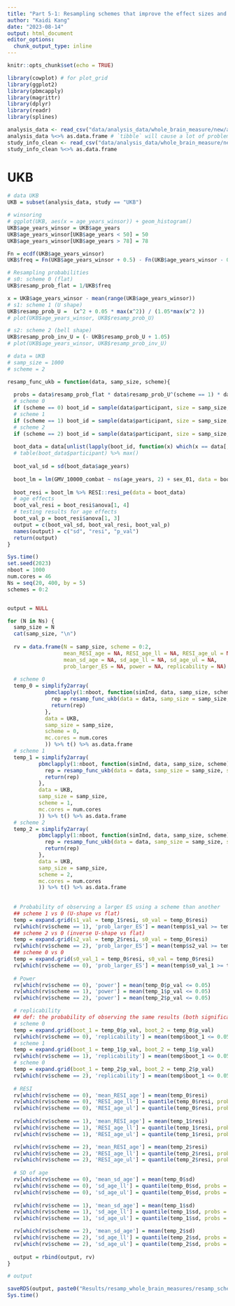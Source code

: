 ```yaml
---
title: "Part 5-1: Resampling schemes that improve the effect sizes and power on global braim measures in UKB"
author: "Kaidi Kang"
date: "2023-08-14"
output: html_document
editor_options: 
  chunk_output_type: inline
---
```


```r
knitr::opts_chunk$set(echo = TRUE)
```

```r
library(cowplot) # for plot_grid
library(ggplot2)
library(pbmcapply)
library(magrittr)
library(dplyr)
library(readr)
library(splines)

```


```r
analysis_data <- read_csv("data/analysis_data/whole_brain_measure/new/analysis_data_whole_brain_combat.csv") 
analysis_data %<>% as.data.frame # `tibble` will cause a lot of problems with current RESI package
study_info_clean <- read_csv("data/analysis_data/whole_brain_measure/new/study_info_whole_brain.csv")
study_info_clean %<>% as.data.frame
```


# UKB

```r
# data UKB
UKB = subset(analysis_data, study == "UKB")

# winsoring
# ggplot(UKB, aes(x = age_years_winsor)) + geom_histogram()
UKB$age_years_winsor = UKB$age_years
UKB$age_years_winsor[UKB$age_years < 50] = 50
UKB$age_years_winsor[UKB$age_years > 78] = 78

Fn = ecdf(UKB$age_years_winsor)
UKB$freq = Fn(UKB$age_years_winsor + 0.5) - Fn(UKB$age_years_winsor - 0.5)

# Resampling probabilities
# s0: scheme 0 (flat)
UKB$resamp_prob_flat = 1/UKB$freq

x = UKB$age_years_winsor - mean(range(UKB$age_years_winsor))
# s1: scheme 1 (U shape)
UKB$resamp_prob_U =  (x^2 + 0.05 * max(x^2)) / (1.05*max(x^2 ))
# plot(UKB$age_years_winsor, UKB$resamp_prob_U)

# s2: scheme 2 (bell shape)
UKB$resamp_prob_inv_U = (- UKB$resamp_prob_U + 1.05)
# plot(UKB$age_years_winsor, UKB$resamp_prob_inv_U)

# data = UKB
# samp_size = 1000
# scheme = 2

resamp_func_ukb = function(data, samp_size, scheme){
  
  probs = data$resamp_prob_flat * data$resamp_prob_U^(scheme == 1) * data$resamp_prob_inv_U^(scheme == 2)
  # scheme 0
  if (scheme == 0) boot_id = sample(data$participant, size = samp_size, replace = TRUE, prob = probs)
  # scheme 1
  if (scheme == 1) boot_id = sample(data$participant, size = samp_size, replace = TRUE, prob = probs)
  # scheme 2
  if (scheme == 2) boot_id = sample(data$participant, size = samp_size, replace = TRUE, prob = probs)
  
  boot_data = data[unlist(lapply(boot_id, function(x) which(x == data[, "participant"]))), ]
  # table(boot_data$participant) %>% max()
  
  boot_val_sd = sd(boot_data$age_years)
  
  boot_lm = lm(GMV_10000_combat ~ ns(age_years, 2) + sex_01, data = boot_data)
  
  boot_resi = boot_lm %>% RESI::resi_pe(data = boot_data)
  # age effects
  boot_val_resi = boot_resi$anova[1, 4]
  # testing results for age effects
  boot_val_p = boot_resi$anova[1, 3]
  output = c(boot_val_sd, boot_val_resi, boot_val_p)
  names(output) = c("sd", "resi", "p_val")
  return(output)
}

```


```r
Sys.time()
set.seed(2023)
nboot = 1000
num.cores = 46
Ns = seq(20, 400, by = 5)
schemes = 0:2


output = NULL

for (N in Ns) {
  samp_size = N
  cat(samp_size, "\n")
  
  rv = data.frame(N = samp_size, scheme = 0:2, 
                  mean_RESI_age = NA, RESI_age_ll = NA, RESI_age_ul = NA, 
                  mean_sd_age = NA, sd_age_ll = NA, sd_age_ul = NA,
                  prob_larger_ES = NA, power = NA, replicability = NA)
  
  # scheme 0
  temp_0 = simplify2array(
            pbmclapply(1:nboot, function(simInd, data, samp_size, scheme){
              rep = resamp_func_ukb(data = data, samp_size = samp_size, scheme = scheme)
              return(rep)
            },
            data = UKB,
            samp_size = samp_size,
            scheme = 0,
            mc.cores = num.cores
            )) %>% t() %>% as.data.frame
  # scheme 1
  temp_1 = simplify2array(
          pbmclapply(1:nboot, function(simInd, data, samp_size, scheme){
            rep = resamp_func_ukb(data = data, samp_size = samp_size, scheme = scheme)
            return(rep)
          },
          data = UKB,
          samp_size = samp_size,
          scheme = 1,
          mc.cores = num.cores
          )) %>% t() %>% as.data.frame
  # scheme 2
  temp_2 = simplify2array(
          pbmclapply(1:nboot, function(simInd, data, samp_size, scheme){
            rep = resamp_func_ukb(data = data, samp_size = samp_size, scheme = scheme)
            return(rep)
          },
          data = UKB,
          samp_size = samp_size,
          scheme = 2,
          mc.cores = num.cores
          )) %>% t() %>% as.data.frame
  
  
  # Probability of observing a larger ES using a scheme than another
  ## scheme 1 vs 0 (U-shape vs flat)
  temp = expand.grid(s1_val = temp_1$resi, s0_val = temp_0$resi)
  rv[which(rv$scheme == 1), 'prob_larger_ES'] = mean(temp$s1_val >= temp$s0_val)
  ## scheme 2 vs 0 (inverse U-shape vs flat)
  temp = expand.grid(s2_val = temp_2$resi, s0_val = temp_0$resi)
  rv[which(rv$scheme == 2), 'prob_larger_ES'] = mean(temp$s2_val >= temp$s0_val)
  ## scheme 0 vs 0
  temp = expand.grid(s0_val_1 = temp_0$resi, s0_val = temp_0$resi)
  rv[which(rv$scheme == 0), 'prob_larger_ES'] = mean(temp$s0_val_1 >= temp$s0_val)
  
  # Power
  rv[which(rv$scheme == 0), 'power'] = mean(temp_0$p_val <= 0.05)
  rv[which(rv$scheme == 1), 'power'] = mean(temp_1$p_val <= 0.05)
  rv[which(rv$scheme == 2), 'power'] = mean(temp_2$p_val <= 0.05)

  # replicability
  ## def: the probability of observing the same results (both significant) from two random bootstraps
  # scheme 0 
  temp = expand.grid(boot_1 = temp_0$p_val, boot_2 = temp_0$p_val)
  rv[which(rv$scheme == 0), 'replicability'] = mean(temp$boot_1 <= 0.05 & temp$boot_2 <= 0.05)
  # scheme 1
  temp = expand.grid(boot_1 = temp_1$p_val, boot_2 = temp_1$p_val)
  rv[which(rv$scheme == 1), 'replicability'] = mean(temp$boot_1 <= 0.05 & temp$boot_2 <= 0.05)
  # scheme 0 
  temp = expand.grid(boot_1 = temp_2$p_val, boot_2 = temp_2$p_val)
  rv[which(rv$scheme == 2), 'replicability'] = mean(temp$boot_1 <= 0.05 & temp$boot_2 <= 0.05)
  
  # RESI 
  rv[which(rv$scheme == 0), 'mean_RESI_age'] = mean(temp_0$resi)
  rv[which(rv$scheme == 0), 'RESI_age_ll'] = quantile(temp_0$resi, probs = c(0.025))
  rv[which(rv$scheme == 0), 'RESI_age_ul'] = quantile(temp_0$resi, probs = c(0.975))
  
  rv[which(rv$scheme == 1), 'mean_RESI_age'] = mean(temp_1$resi)
  rv[which(rv$scheme == 1), 'RESI_age_ll'] = quantile(temp_1$resi, probs = c(0.025))
  rv[which(rv$scheme == 1), 'RESI_age_ul'] = quantile(temp_1$resi, probs = c(0.975))

  rv[which(rv$scheme == 2), 'mean_RESI_age'] = mean(temp_2$resi)
  rv[which(rv$scheme == 2), 'RESI_age_ll'] = quantile(temp_2$resi, probs = c(0.025))
  rv[which(rv$scheme == 2), 'RESI_age_ul'] = quantile(temp_2$resi, probs = c(0.975))
  
  # SD of age
  rv[which(rv$scheme == 0), 'mean_sd_age'] = mean(temp_0$sd)
  rv[which(rv$scheme == 0), 'sd_age_ll'] = quantile(temp_0$sd, probs = c(0.025))
  rv[which(rv$scheme == 0), 'sd_age_ul'] = quantile(temp_0$sd, probs = c(0.975))
  
  rv[which(rv$scheme == 1), 'mean_sd_age'] = mean(temp_1$sd)
  rv[which(rv$scheme == 1), 'sd_age_ll'] = quantile(temp_1$sd, probs = c(0.025))
  rv[which(rv$scheme == 1), 'sd_age_ul'] = quantile(temp_1$sd, probs = c(0.975))

  rv[which(rv$scheme == 2), 'mean_sd_age'] = mean(temp_2$sd)
  rv[which(rv$scheme == 2), 'sd_age_ll'] = quantile(temp_2$sd, probs = c(0.025))
  rv[which(rv$scheme == 2), 'sd_age_ul'] = quantile(temp_2$sd, probs = c(0.975))
  
  output = rbind(output, rv)
}

# output

saveRDS(output, paste0("Results/resamp_whole_brain_measures/resamp_scheme_UKB.rds"))
Sys.time()
```

